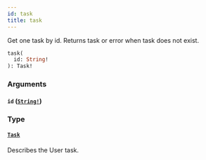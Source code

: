 ```yaml
---
id: task
title: task
---
```


Get one task by id. Returns task or error when task does not exist.

```graphql
task(
  id: String!
): Task!

```

### Arguments

#### `id` ([`String!`](/docs/reference/tasklist-api/scalars/string))

### Type

#### [`Task`](/docs/reference/tasklist-api/objects/task)

Describes the User task.
